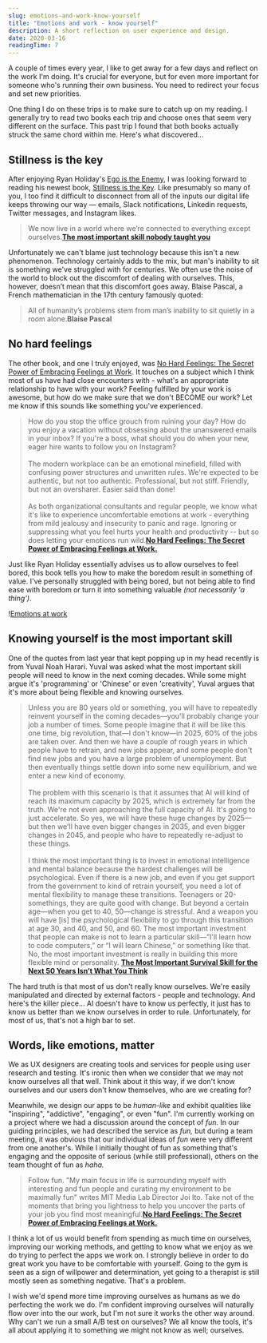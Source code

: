 ```yaml
---
slug: emotions-and-work-know-yourself
title: "Emotions and work - know yourself"
description: A short reflection on user experience and design.
date: 2020-03-16
readingTime: 7
---
```


A couple of times every year, I like to get away for a few days and reflect on the work I'm doing. It's crucial for everyone, but for even more important for someone who's running their own business. You need to redirect your focus and set new priorities.

One thing I do on these trips is to make sure to catch up on my reading. I generally try to read two books each trip and choose ones that seem very different on the surface. This past trip I found that both books actually struck the same chord within me. Here's what discovered...

## Stillness is the key

After enjoying Ryan Holiday's <a href="https://smile.amazon.com/Tim-Ferriss-Audio-Ego-Enemy/dp/B01GSIZ9EY/ref=sr_1_1?crid=2QI5CWTPP8U68&keywords=ego+is+the+enemy&qid=1583912464&sprefix=ego+is+%2Caps%2C218&sr=8-1">Ego is the Enemy</a>, I was looking forward to reading his newest book, <a href="https://smile.amazon.com/gp/product/0525538585/ref=dbs_a_def_rwt_bibl_vppi_i1">Stillness is the Key</a>. Like presumably so many of you, I too find it difficult to disconnect from all of the inputs our digital life keeps throwing our way — emails, Slack notifications, Linkedin requests, Twitter messages, and Instagram likes.

> We now live in a world where we’re connected to everything except ourselves.**<a href="https://medium.com/personal-growth/the-most-important-skill-nobody-taught-you-9b162377ab77">The most important skill nobody taught you</a>**

Unfortunately we can't blame just technology because this isn't a new phenomenon. Technology certainly adds to the mix, but man's inability to sit is something we've struggled with for centuries. We often use the noise of the world to block out the discomfort of dealing with ourselves. This, however, doesn’t mean that this discomfort goes away. Blaise Pascal, a French mathematician in the 17th century famously quoted:

> All of humanity’s problems stem from man’s inability to sit quietly in a room alone.**Blaise Pascal**

## No hard feelings

The other book, and one I truly enjoyed, was <a href="https://smile.amazon.com/No-Hard-Feelings-Embracing-Emotions/dp/0525533834/ref=sr_1_1?keywords=emotions+at+work&qid=1583913340&s=books&sr=1-1">No Hard Feelings: The Secret Power of Embracing Feelings at Work</a>. It touches on a subject which I think most of us have had close encounters with - what's an appropriate relationship to have with your work? Feeling fulfilled by your work is awesome, but how do we make sure that we don't BECOME our work? Let me know if this sounds like something you've experienced.

> How do you stop the office grouch from ruining your day? How do you enjoy a vacation without obsessing about the unanswered emails in your inbox? If you're a boss, what should you do when your new, eager hire wants to follow you on Instagram? 
> <br /><br />
> The modern workplace can be an emotional minefield, filled with confusing power structures and unwritten rules. We're expected to be authentic, but not too authentic. Professional, but not stiff. Friendly, but not an oversharer. Easier said than done!
> <br /><br />
> As both organizational consultants and regular people, we know what it's like to experience uncomfortable emotions at work - everything from mild jealousy and insecurity to panic and rage. Ignoring or suppressing what you feel hurts your health and productivity -- but so does letting your emotions run wild.**<a href="https://smile.amazon.com/No-Hard-Feelings-Embracing-Emotions/dp/0525533834/ref=sr_1_1?keywords=emotions+at+work&qid=1583913340&s=books&sr=1-1">No Hard Feelings: The Secret Power of Embracing Feelings at Work.</a>**

Just like Ryan Holiday essentially advises us to allow ourselves to feel bored, this book tells you how to make the boredom result in something of value. I've personally struggled with being bored, but not being able to find ease with boredom or turn it into something valuable _(not necessarily 'a thing')_.

!<a href="/images/articles/emotions-work.jpg">Emotions at work</a>

## Knowing yourself is the most important skill

One of the quotes from last year that kept popping up in my head recently is from Yuval Noah Harari. Yuval was asked what the most important skill people will need to know in the next coming decades. While some might argue it's 'programming' or 'Chinese' or even 'creativity', Yuval argues that it's more about being flexible and knowing ourselves.

> Unless you are 80 years old or something, you will have to repeatedly reinvent yourself in the coming decades—you'll probably change your job a number of times. Some people imagine that it will be like this one time, big revolution, that—I don't know—in 2025, 60% of the jobs are taken over. And then we have a couple of rough years in which people have to retrain, and new jobs appear, and some people don't find new jobs and you have a large problem of unemployment. But then eventually things settle down into some new equilibrium, and we enter a new kind of economy.
> <br /><br />
> The problem with this scenario is that it assumes that AI will kind of reach its maximum capacity by 2025, which is extremely far from the truth. We're not even approaching the full capacity of AI. It's going to just accelerate. So yes, we will have these huge changes by 2025—but then we'll have even bigger changes in 2035, and even bigger changes in 2045, and people who have to repeatedly re-adjust to these things.
> <br /><br />
> I think the most important thing is to invest in emotional intelligence and mental balance because the hardest challenges will be psychological. Even if there is a new job, and even if you get support from the government to kind of retrain yourself, you need a lot of mental flexibility to manage these transitions. Teenagers or 20-somethings, they are quite good with change. But beyond a certain age—when you get to 40, 50—change is stressful. And a weapon you will have [is] the psychological flexibility to go through this transition at age 30, and 40, and 50, and 60. The most important investment that people can make is not to learn a particular skill—”I'll learn how to code computers,” or “I will learn Chinese,” or something like that. No, the most important investment is really in building this more flexible mind or personality.
> **<a href="https://www.gq.com/story/yuval-noah-harari-tech-future-survival?utm_source=densediscovery&utm_medium=email&utm_campaign=newsletter">The Most Important Survival Skill for the Next 50 Years Isn’t What You Think</a>**

The hard truth is that most of us don't really know ourselves. We're easily manipulated and directed by external factors - people and technology. And here's the killer piece... AI doesn't have to know us perfectly, it just has to know us better than we know ourselves in order to rule. Unfortunately, for most of us, that's not a high bar to set.

## Words, like emotions, matter

We as UX designers are creating tools and services for people using user research and testing. It's ironic then when we consider that we may not know ourselves all that well. Think about it this way, if we don't know ourselves and our users don't know themselves, who are we creating for?

Meanwhile, we design our apps to be _human-like_ and exhibit qualities like "inspiring", "addictive", "engaging", or even "fun". I'm currently working on a project where we had a discussion around the concept of _fun._ In our guiding principles, we had described the service as _fun,_ but during a team meeting, it was obvious that our individual ideas of _fun_ were very different from one another's. While I initially thought of fun as something that's engaging and the opposite of serious (while still professional), others on the team thought of fun as _haha._

> Follow fun. "My main focus in life is surrounding myself with interesting and fun people and curating my environment to be maximally fun" writes MIT Media Lab Director Joi Ito. Take not of the moments that bring you lightness to help you uncover the parts of your job you find most meaningful.**<a href="https://smile.amazon.com/No-Hard-Feelings-Embracing-Emotions/dp/0525533834/ref=sr_1_1?keywords=emotions+at+work&qid=1583913340&s=books&sr=1-1">No Hard Feelings: The Secret Power of Embracing Feelings at Work.</a>**

I think a lot of us would benefit from spending as much time on ourselves, improving our working methods, and getting to know what we enjoy as we do trying to perfect the apps we work on. I strongly believe in order to do great work you have to be comfortable with yourself. Going to the gym is seen as a sign of willpower and determination, yet going to a therapist is still mostly seen as something negative. That's a problem.

I wish we'd spend more time improving ourselves as humans as we do perfecting the work we do. I'm confident improving ourselves will naturally flow over into the our work, but I'm not sure it works the other way around. Why can't we run a small A/B test on ourselves? We all know the tools, it's all about applying it to something we might not know as well; ourselves.